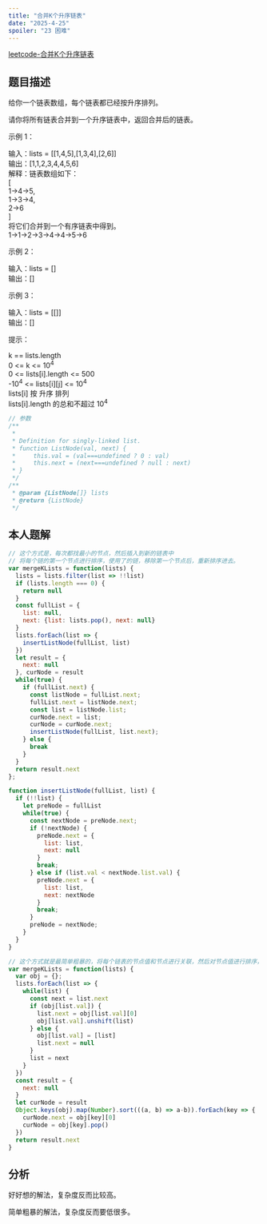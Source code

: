 ```yaml
---
title: "合并K个升序链表"
date: "2025-4-25"
spoiler: "23 困难"
---
```


[leetcode-合并K个升序链表](https://leetcode.cn/problems/merge-k-sorted-lists/description/)
## 题目描述
给你一个链表数组，每个链表都已经按升序排列。

请你将所有链表合并到一个升序链表中，返回合并后的链表。

示例 1：  
  
输入：lists = [[1,4,5],[1,3,4],[2,6]]  
输出：[1,1,2,3,4,4,5,6]  
解释：链表数组如下：  
[  
  1->4->5,  
  1->3->4,  
  2->6  
]  
将它们合并到一个有序链表中得到。  
1->1->2->3->4->4->5->6  
  
  
示例 2：  
  
输入：lists = []  
输出：[]  


示例 3：  
  
输入：lists = [[]]  
输出：[]  
   
  
提示：  
  
k == lists.length  
0 \<= k \<= 10<sup>4</sup>  
0 \<= lists[i].length \<= 500  
-10<sup>4</sup> \<= lists[i][j] \<= 10<sup>4</sup>  
lists[i] 按 升序 排列  
lists[i].length 的总和不超过 10<sup>4</sup>  


```javascript
// 参数
/**
 * 
 * Definition for singly-linked list.
 * function ListNode(val, next) {
 *     this.val = (val===undefined ? 0 : val)
 *     this.next = (next===undefined ? null : next)
 * }
 */
/**
 * @param {ListNode[]} lists
 * @return {ListNode}
 */
```

## 本人题解

```javascript
// 这个方式是，每次都找最小的节点，然后插入到新的链表中
// 将每个链的第一个节点进行排序，使用了的链，移除第一个节点后，重新排序进去。
var mergeKLists = function(lists) {
  lists = lists.filter(list => !!list)
  if (lists.length === 0) {
    return null
  }
  const fullList = {
    list: null,
    next: {list: lists.pop(), next: null}
  }
  lists.forEach(list => {
    insertListNode(fullList, list)
  })
  let result = {
    next: null
  }, curNode = result
  while(true) {
    if (fullList.next) {
      const listNode = fullList.next;
      fullList.next = listNode.next;
      const list = listNode.list;
      curNode.next = list;
      curNode = curNode.next;
      insertListNode(fullList, list.next);
    } else {
      break
    }
  }
  return result.next
};

function insertListNode(fullList, list) {
  if (!!list) {
    let preNode = fullList
    while(true) {
      const nextNode = preNode.next;
      if (!nextNode) {
        preNode.next = {
          list: list,
          next: null
        }
        break;
      } else if (list.val < nextNode.list.val) {
        preNode.next = {
          list: list,
          next: nextNode
        }
        break;
      }
      preNode = nextNode;
    }
  }
}
```

```javascript
// 这个方式就是最简单粗暴的，将每个链表的节点值和节点进行关联，然后对节点值进行排序，然后进行合并
var mergeKLists = function(lists) {
  var obj = {};
  lists.forEach(list => {
    while(list) {
      const next = list.next
      if (obj[list.val]) {
        list.next = obj[list.val][0]
        obj[list.val].unshift(list)
      } else {
        obj[list.val] = [list]
        list.next = null
      }
      list = next
    }
  })
  const result = {
    next: null
  }
  let curNode = result
  Object.keys(obj).map(Number).sort(((a, b) => a-b)).forEach(key => {
    curNode.next = obj[key][0]
    curNode = obj[key].pop()
  })
  return result.next
}
```

## 分析

好好想的解法，复杂度反而比较高。

简单粗暴的解法，复杂度反而要低很多。